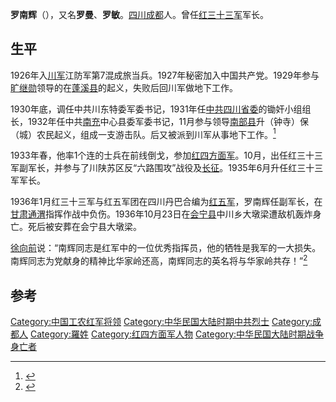 '''罗南辉'''（{{bd|1908年||1936年|10月23日}}），又名'''罗曼'''、'''罗敏'''。[[四川|四川]][[成都|成都]]人。曾任[[红三十三军|红三十三军]]军长。

==生平==
1926年入[[川军|川军]]江防军第7混成旅当兵。1927年秘密加入中国共产党。1929年参与[[旷继勋|旷继勋]]领导的在[[蓬溪县|蓬溪县]]的起义，失败后回川军做地下工作。

1930年底，调任中共川东特委军委书记，1931年任[[中共四川省委|中共四川省委]]的锄奸小组组长，1932年任中共[[南充|南充]]中心县委军委书记，11月参与领导[[南部县|南部县]]升（钟寺）保（城）农民起义，组成一支游击队。后又被派到川军从事地下工作。<ref>{{Cite web |url=http://news.sina.com.cn/c/2006-04-18/05448722923s.shtml |title=罗南辉 |access-date=2014-07-25 |archive-date=2016-03-04 |archive-url=https://web.archive.org/web/20160304094947/http://news.sina.com.cn/c/2006-04-18/05448722923s.shtml |dead-url=no }}</ref>

1933年春，他率1个连的士兵在前线倒戈，参加[[红四方面军|红四方面军]]。10月，出任红三十三军副军长，并参与了川陕苏区反“六路围攻”战役及[[长征|长征]]。1935年6月升任红三十三军军长。

1936年1月红三十三军与红五军团在四川丹巴合编为[[红五军|红五军]]，罗南辉任副军长，在[[甘肃|甘肃]][[通渭|通渭]]指挥作战中负伤。1936年10月23日在[[会宁县|会宁县]]中川乡大墩梁遭敌机轰炸身亡。死后被安葬在会宁县大墩梁。

[[徐向前|徐向前]]说：“南辉同志是红军中的一位优秀指挥员，他的牺牲是我军的一大损失。南辉同志为党献身的精神比华家岭还高，南辉同志的英名将与华家岭共存！”<ref>{{Cite web |url=http://dangshi.people.com.cn/GB/144964/145141/4525239.html |title=喋血长征路上――罗南辉 |access-date=2014-07-25 |archive-date=2016-03-04 |archive-url=https://web.archive.org/web/20160304091019/http://dangshi.people.com.cn/GB/144964/145141/4525239.html |dead-url=no }}</ref>

==参考==
{{reflist}}

{{DEFAULTSORT:L}}
[[Category:中国工农红军将领|Category:中国工农红军将领]]
[[Category:中华民国大陆时期中共烈士|Category:中华民国大陆时期中共烈士]]
[[Category:成都人|Category:成都人]]
[[Category:羅姓|Category:羅姓]]
[[Category:红四方面军人物|Category:红四方面军人物]]
[[Category:中华民国大陆时期战争身亡者|Category:中华民国大陆时期战争身亡者]]